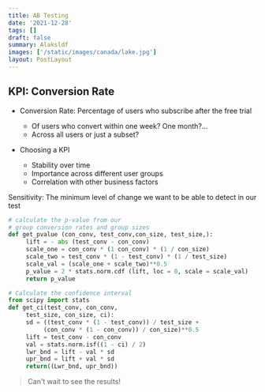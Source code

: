 ```yaml
---
title: AB Testing
date: '2021-12-28'
tags: []
draft: false
summary: Alaksldf
images: ['/static/images/canada/lake.jpg']
layout: PostLayout
---
```


## KPI: Conversion Rate

- Conversion Rate: Percentage of users who
  subscribe after the free trial

  - Of users who convert within one week?
    One month?...
  - Across all users or just a subset?

- Choosing a KPI
  - Stability over time
  - Importance across different user groups
  - Correlation with other business factors

Sensitivity: The minimum level of change we want to be able to detect in our test

```python
# calculate the p-value from our
# group conversion rates and group sizes
def get_pvalue (con_conv, test_conv,con_size, test_size,):
     lift = - abs (test_conv - con_conv)
     scale_one = con_conv * (1 con_conv) * (1 / con_size)
     scale_two = test_conv * (1 - test_conv) * (1 / test_size)
     scale_val = (scale_one + scale_two)**0.5
     p_value = 2 * stats.norm.cdf (lift, loc = 0, scale = scale_val)
     return p_value
```

```python
# Calculate the confidence interval
from scipy import stats
def get_ci(test_conv, con_conv,
     test_size, con_size, ci):
     sd = ((test_conv * (1 - test_conv)) / test_size +
          (con_conv * (1 - con_conv)) / con_size)**0.5
     lift = test_conv - con_conv
     val = stats.norm.isf((1 - ci) / 2)
     lwr_bnd = lift - val * sd
     upr_bnd = lift + val * sd
     return((Lwr_bnd, upr_bnd))
```

> Can't wait to see the results!
